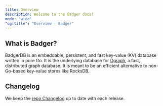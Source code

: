 ```yaml
---
title: Overview
description: Welcome to the Badger docs!
mode: "wide"
"og:title": "Overview - Badger"
---
```


## What is Badger?

BadgerDB is an embeddable, persistent, and fast key-value (KV) database written
in pure Go. It is the underlying database for [Dgraph](/dgraph), a fast,
distributed graph database. It is meant to be an efficient alternative to
non-Go-based key-value stores like RocksDB.

## Changelog

We keep the
[repo Changelog](https://github.com/hypermodeinc/badger/blob/main/CHANGELOG.md)
up to date with each release.
